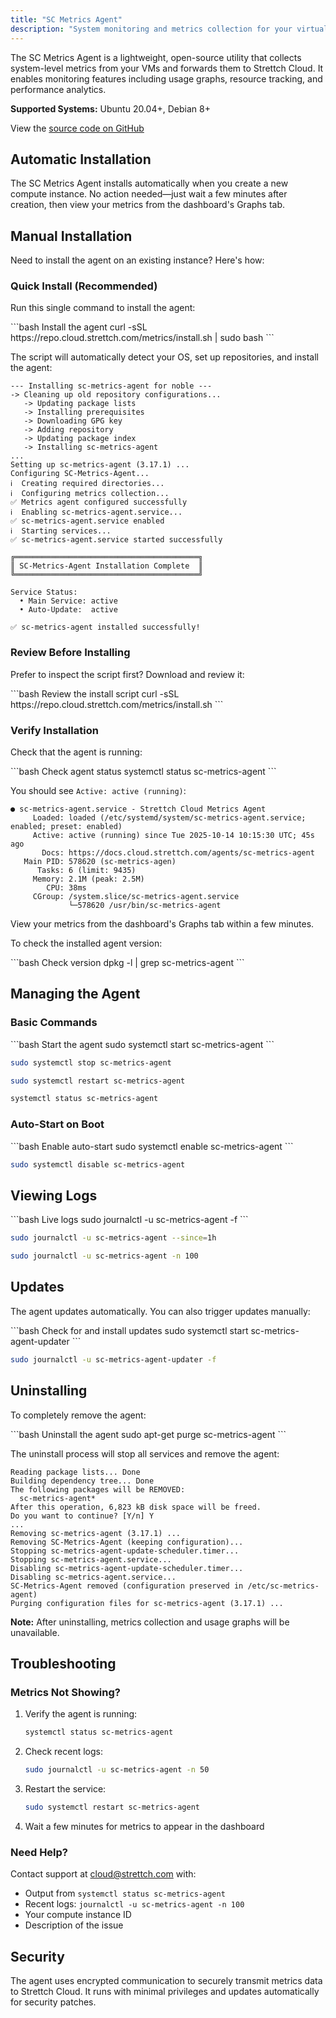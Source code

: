 ```yaml
---
title: "SC Metrics Agent"
description: "System monitoring and metrics collection for your virtual machines"
---
```


The SC Metrics Agent is a lightweight, open-source utility that collects system-level metrics from your VMs and forwards them to Strettch Cloud. It enables monitoring features including usage graphs, resource tracking, and performance analytics.

**Supported Systems:** Ubuntu 20.04+, Debian 8+

View the [source code on GitHub](https://github.com/strettch/sc-metrics-agent)

## Automatic Installation

The SC Metrics Agent installs automatically when you create a new compute instance. No action needed—just wait a few minutes after creation, then view your metrics from the dashboard's Graphs tab.

## Manual Installation

Need to install the agent on an existing instance? Here's how:

### Quick Install (Recommended)

Run this single command to install the agent:

<CodeGroup>
```bash Install the agent
curl -sSL https://repo.cloud.strettch.com/metrics/install.sh | sudo bash
```
</CodeGroup>

The script will automatically detect your OS, set up repositories, and install the agent:

```
--- Installing sc-metrics-agent for noble ---
-> Cleaning up old repository configurations...
   -> Updating package lists
   -> Installing prerequisites
   -> Downloading GPG key
   -> Adding repository
   -> Updating package index
   -> Installing sc-metrics-agent
...
Setting up sc-metrics-agent (3.17.1) ...
Configuring SC-Metrics-Agent...
ℹ️  Creating required directories...
ℹ️  Configuring metrics collection...
✅ Metrics agent configured successfully
ℹ️  Enabling sc-metrics-agent.service...
✅ sc-metrics-agent.service enabled
ℹ️  Starting services...
✅ sc-metrics-agent.service started successfully

╔═════════════════════════════════════════╗
║ SC-Metrics-Agent Installation Complete  ║
╚═════════════════════════════════════════╝

Service Status:
  • Main Service: active
  • Auto-Update:  active

✅ sc-metrics-agent installed successfully!
```

### Review Before Installing

Prefer to inspect the script first? Download and review it:

<CodeGroup>
```bash Review the install script
curl -sSL https://repo.cloud.strettch.com/metrics/install.sh
```
</CodeGroup>

### Verify Installation

Check that the agent is running:

<CodeGroup>
```bash Check agent status
systemctl status sc-metrics-agent
```
</CodeGroup>

You should see `Active: active (running)`:

```
● sc-metrics-agent.service - Strettch Cloud Metrics Agent
     Loaded: loaded (/etc/systemd/system/sc-metrics-agent.service; enabled; preset: enabled)
     Active: active (running) since Tue 2025-10-14 10:15:30 UTC; 45s ago
       Docs: https://docs.cloud.strettch.com/agents/sc-metrics-agent
   Main PID: 578620 (sc-metrics-agen)
      Tasks: 6 (limit: 9435)
     Memory: 2.1M (peak: 2.5M)
        CPU: 38ms
     CGroup: /system.slice/sc-metrics-agent.service
             └─578620 /usr/bin/sc-metrics-agent
```

View your metrics from the dashboard's Graphs tab within a few minutes.

To check the installed agent version:

<CodeGroup>
```bash Check version
dpkg -l | grep sc-metrics-agent
```
</CodeGroup>

## Managing the Agent

### Basic Commands

<CodeGroup>
```bash Start the agent
sudo systemctl start sc-metrics-agent
```

```bash Stop the agent
sudo systemctl stop sc-metrics-agent
```

```bash Restart the agent
sudo systemctl restart sc-metrics-agent
```

```bash Check status
systemctl status sc-metrics-agent
```
</CodeGroup>

### Auto-Start on Boot

<CodeGroup>
```bash Enable auto-start
sudo systemctl enable sc-metrics-agent
```

```bash Disable auto-start
sudo systemctl disable sc-metrics-agent
```
</CodeGroup>

## Viewing Logs

<CodeGroup>
```bash Live logs
sudo journalctl -u sc-metrics-agent -f
```

```bash Last hour
sudo journalctl -u sc-metrics-agent --since=1h
```

```bash Last 100 lines
sudo journalctl -u sc-metrics-agent -n 100
```
</CodeGroup>

## Updates

The agent updates automatically. You can also trigger updates manually:

<CodeGroup>
```bash Check for and install updates
sudo systemctl start sc-metrics-agent-updater
```

```bash View update logs
sudo journalctl -u sc-metrics-agent-updater -f
```
</CodeGroup>

## Uninstalling

To completely remove the agent:

<CodeGroup>
```bash Uninstall the agent
sudo apt-get purge sc-metrics-agent
```
</CodeGroup>

The uninstall process will stop all services and remove the agent:

```
Reading package lists... Done
Building dependency tree... Done
The following packages will be REMOVED:
  sc-metrics-agent*
After this operation, 6,823 kB disk space will be freed.
Do you want to continue? [Y/n] Y
...
Removing sc-metrics-agent (3.17.1) ...
Removing SC-Metrics-Agent (keeping configuration)...
Stopping sc-metrics-agent-update-scheduler.timer...
Stopping sc-metrics-agent.service...
Disabling sc-metrics-agent-update-scheduler.timer...
Disabling sc-metrics-agent.service...
SC-Metrics-Agent removed (configuration preserved in /etc/sc-metrics-agent)
Purging configuration files for sc-metrics-agent (3.17.1) ...
```

**Note:** After uninstalling, metrics collection and usage graphs will be unavailable.

## Troubleshooting

### Metrics Not Showing?

1. Verify the agent is running:
   <CodeGroup>
   ```bash
   systemctl status sc-metrics-agent
   ```
   </CodeGroup>

2. Check recent logs:
   <CodeGroup>
   ```bash
   sudo journalctl -u sc-metrics-agent -n 50
   ```
   </CodeGroup>

3. Restart the service:
   <CodeGroup>
   ```bash
   sudo systemctl restart sc-metrics-agent
   ```
   </CodeGroup>

4. Wait a few minutes for metrics to appear in the dashboard

### Need Help?

Contact support at [cloud@strettch.com](mailto:cloud@strettch.com) with:
- Output from `systemctl status sc-metrics-agent`
- Recent logs: `journalctl -u sc-metrics-agent -n 100`
- Your compute instance ID
- Description of the issue

## Security

The agent uses encrypted communication to securely transmit metrics data to Strettch Cloud. It runs with minimal privileges and updates automatically for security patches.
